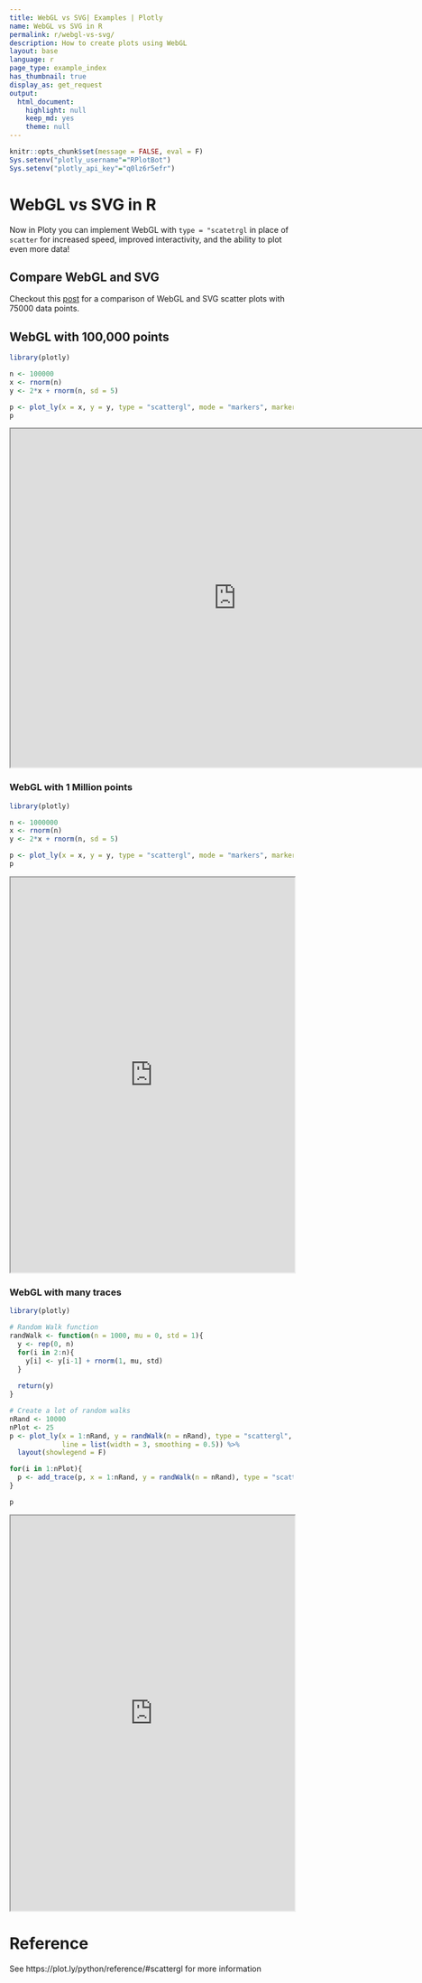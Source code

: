 ```yaml
---
title: WebGL vs SVG| Examples | Plotly
name: WebGL vs SVG in R
permalink: r/webgl-vs-svg/
description: How to create plots using WebGL
layout: base
language: r
page_type: example_index
has_thumbnail: true
display_as: get_request
output: 
  html_document: 
    highlight: null
    keep_md: yes
    theme: null
---
```


```r
knitr::opts_chunk$set(message = FALSE, eval = F)
Sys.setenv("plotly_username"="RPlotBot")
Sys.setenv("plotly_api_key"="q0lz6r5efr")
``` 

# WebGL vs SVG in R

Now in Ploty you can implement WebGL with `type = "scatetrgl` in place of `scatter` for increased speed, improved interactivity, and the ability to plot even more data!


## Compare WebGL and SVG

Checkout this [post](https://plot.ly/r/compare-webgl-svg/) for a comparison of WebGL and SVG scatter plots with 75000 data points.

## WebGL with 100,000 points 
```r
library(plotly)

n <- 100000
x <- rnorm(n)
y <- 2*x + rnorm(n, sd = 5)

p <- plot_ly(x = x, y = y, type = "scattergl", mode = "markers", marker = list(line = list(width = 2)))
p
```

<iframe src="https://plot.ly/~RPlotBot/2863" width="800px" height="600px" scrolling="no" seamless="seamless"></iframe>

### WebGL with 1 Million points 
```r
library(plotly)

n <- 1000000
x <- rnorm(n)
y <- 2*x + rnorm(n, sd = 5)

p <- plot_ly(x = x, y = y, type = "scattergl", mode = "markers", marker = list(line = list(width = 2)))
p
```

<iframe src="https://plot.ly/~RPlotBot/2865/y-vs-x/" width="100%" height=700 scrolling="no" seamless="seamless"></iframe>


### WebGL with many traces
```r
library(plotly)

# Random Walk function
randWalk <- function(n = 1000, mu = 0, std = 1){
  y <- rep(0, n)
  for(i in 2:n){
    y[i] <- y[i-1] + rnorm(1, mu, std)
  }
  
  return(y)
}

# Create a lot of random walks
nRand <- 10000
nPlot <- 25
p <- plot_ly(x = 1:nRand, y = randWalk(n = nRand), type = "scattergl", mode = "lines", 
             line = list(width = 3, smoothing = 0.5)) %>% 
  layout(showlegend = F)

for(i in 1:nPlot){
  p <- add_trace(p, x = 1:nRand, y = randWalk(n = nRand), type = "scattergl", mode = "lines")
}

p
```

<iframe src="https://plot.ly/~RPlotBot/2867/randwalkn-nrand-vs-1nrand/" width="100%" height=700 scrolling="no" seamless="seamless"></iframe>

# Reference
See https://plot.ly/python/reference/#scattergl for more information




